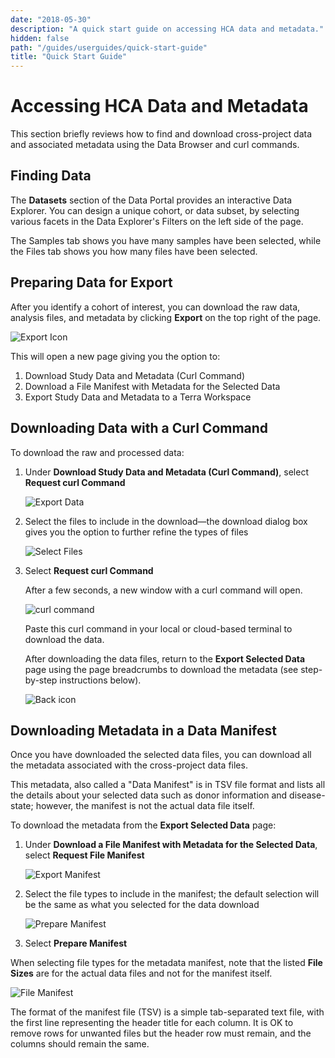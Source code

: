 ```yaml
---
date: "2018-05-30"
description: "A quick start guide on accessing HCA data and metadata."
hidden: false
path: "/guides/userguides/quick-start-guide"
title: "Quick Start Guide"
---
```


# Accessing HCA Data and Metadata

This section briefly reviews how to find and download cross-project data and associated metadata using the Data Browser and curl commands.

## Finding Data

The **Datasets** section of the Data Portal provides an interactive Data Explorer. You can design a unique cohort, or data subset, by selecting various facets in the Data Explorer's Filters on the left side of the page.

The Samples tab shows you have many samples have been selected, while the Files tab shows you how many files have been selected.

## Preparing Data for Export

After you identify a cohort of interest, you can download the raw data, analysis files, and metadata by clicking **Export** on the top right of the page.

![Export Icon](/hca-bio-networks/guides/export_icon.png)

This will open a new page giving you the option to:

1. Download Study Data and Metadata (Curl Command)
2. Download a File Manifest with Metadata for the Selected Data
3. Export Study Data and Metadata to a Terra Workspace

## Downloading Data with a Curl Command

To download the raw and processed data:

1. Under **Download Study Data and Metadata (Curl Command)**, select **Request curl Command**

   ![Export Data](/hca-bio-networks/guides/export_selected_data.png)

2. Select the files to include in the download—the download dialog box gives you the option to further refine the types of files

   ![Select Files](/hca-bio-networks/guides/select_file_types.png)

3. Select **Request curl Command**

   After a few seconds, a new window with a curl command will open.

   ![curl command](/hca-bio-networks/guides/curl_command.png)

   Paste this curl command in your local or cloud-based terminal to download the data.

   After downloading the data files, return to the **Export Selected Data** page using the page breadcrumbs to download the metadata (see step-by-step instructions below).

   ![Back icon](/hca-bio-networks/guides/back_icon.png)

## Downloading Metadata in a Data Manifest

Once you have downloaded the selected data files, you can download all the metadata associated with the cross-project data files.

This metadata, also called a "Data Manifest" is in TSV file format and lists all the details about your selected data such as donor information and disease-state; however, the manifest is not the actual data file itself.

To download the metadata from the **Export Selected Data** page:

1. Under **Download a File Manifest with Metadata for the Selected Data**, select **Request File Manifest**

   ![Export Manifest](/hca-bio-networks/guides/export_selected_manifest.png)

2. Select the file types to include in the manifest; the default selection will be the same as what you selected for the data download

   ![Prepare Manifest](/hca-bio-networks/guides/prepare_manifest.png)

3. Select **Prepare Manifest**

When selecting file types for the metadata manifest, note that the listed **File Sizes** are for the actual data files and not for the manifest itself.

![File Manifest](/hca-bio-networks/guides/file_manifest.png)

The format of the manifest file (TSV) is a simple tab-separated text file, with the first line representing the header title for each column. It is OK to remove rows for unwanted files but the header row must remain, and the columns should remain the same.
